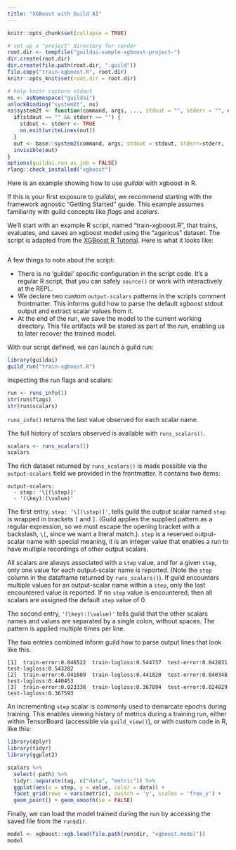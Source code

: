```yaml
---
title: "XGBoost with Guild AI"
---
```


```r
knitr::opts_chunk$set(collapse = TRUE)

# set up a "project" directory for render
root.dir <- tempfile("guildai-sample-xgboost-project-")
dir.create(root.dir)
dir.create(file.path(root.dir, ".guild"))
file.copy("train-xgboost.R", root.dir)
knitr::opts_knit$set(root.dir = root.dir)

# help knitr capture stdout
ns <- asNamespace("guildai")
unlockBinding("system2t", ns)
ns$system2t <- function(command, args, ..., stdout = "", stderr = "", echo_cmd) {
  if(stdout == "" && stderr == "") {
    stdout <- stderr <- TRUE
    on.exit(writeLines(out))
  }
  out <- base::system2(command, args, stdout = stdout, stderr=stderr, ...)
  invisible(out)
}
options(guildai.run_as_job = FALSE)
rlang::check_installed("xgboost")
```

Here is an example showing how to use *guildai* with xgboost in R.

If this is your first exposure to *guildai*, we recommend starting with
the framework agnostic "Getting Started" guide. This example assumes
familiarity with guild concepts like *flags* and *scalars*.

We'll start with an example R script, named "train-xgboost.R", that
trains, evaluates, and saves an xgboost model using the "agaricus"
dataset. The script is adapted from the [XGBoost R
Tutorial](https://xgboost.readthedocs.io/en/stable/R-package/xgboostPresentation.html).
Here is what it looks like:

```r
```

A few things to note about the script:

-   There is no 'guildai' specific configuration in the script code.
    It's a regular R script, that you can safely `source()` or work with
    interactively at the REPL.
-   We declare two custom `output-scalars` patterns in the scripts
    comment frontmatter. This informs guild how to parse the default
    xgboost stdout output and extract scalar values from it.
-   At the end of the run, we save the model to the current working
    directory. This file artifacts will be stored as part of the run,
    enabling us to later recover the trained model.

With our script defined, we can launch a guild run:

```r
library(guildai)
guild_run("train-xgboost.R")
```

Inspecting the run flags and scalars:

```r
run <- runs_info(1)
str(run$flags)
str(run$scalars)
```

`runs_info()` returns the last value observed for each scalar name.

The full history of scalars observed is available with `runs_scalars()`.

```r
scalars <- runs_scalars(1)
scalars
```

The rich dataset returned by `runs_scalars()` is made possible via the
`output-scalars` field we provided in the frontmatter. It contains two
items:

``` verbatim
output-scalars:
  - step: '\[(\step)]'
  - '(\key):(\value)'
```

The first entry, `step: '\[(\step)]'`, tells guild the output scalar
named `step` is wrapped in brackets `[` and `]`. (Guild applies the
supplied pattern as a regular expression, so we must escape the opening
bracket with a backslash, `\[`, since we want a literal match.). `step`
is a reserved output-scalar name with special meaning, it is an integer
value that enables a run to have multiple recordings of other output
scalars.

All scalars are always associated with a `step` value, and for a given
`step`, only one value for each output-scalar name is reported. (Note
the `step` column in the dataframe returned by `runs_scalars()`). If
guild encounters multiple values for an output-scalar name within a
`step`, only the last encountered value is reported. If no `step` value
is encountered, then all scalars are assigned the default `step` value
of 0.

The second entry, `'(\key):(\value)'` tells guild that the other scalars
names and values are separated by a single colon, without spaces. The
pattern is applied multiple times per line.

The two entries combined inform guild how to parse output lines that
look like this.

``` verbatim
[1]  train-error:0.046522  train-logloss:0.544737  test-error:0.042831  test-logloss:0.543282
[2]  train-error:0.041609  train-logloss:0.441820  test-error:0.040348  test-logloss:0.440453
[3]  train-error:0.023338  train-logloss:0.367894  test-error:0.024829  test-logloss:0.367593
```

An incrementing `step` scalar is commonly used to demarcate epochs
during training. This enables viewing history of metrics during a
training run, either within TensorBoard (accessible via `guild_view()`),
or with custom code in R, like this:

```r
library(dplyr)
library(tidyr)
library(ggplot2)

scalars %>%
  select(-path) %>%
  tidyr::separate(tag, c("data", "metric")) %>%
  ggplot(aes(x = step, y = value, color = data)) +
  facet_grid(rows = vars(metric), switch = 'y', scales = 'free_y') +
  geom_point() + geom_smooth(se = FALSE)
```

Finally, we can load the model trained during the run by accessing the
saved file from the `run$dir`.

```r
model <- xgboost::xgb.load(file.path(run$dir, "xgboost.model"))
model
```

